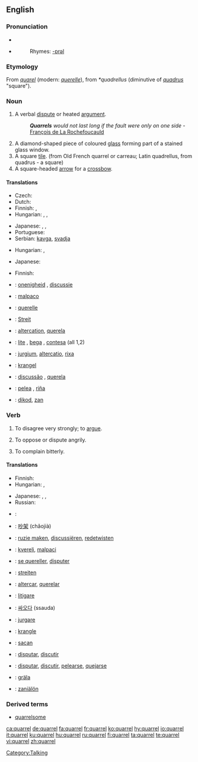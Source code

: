 ==English==

===Pronunciation===
* {{IPA|/ˈkwɒrəl/}}
* {{SAMPA|/"kwQr@l/}}
*: Rhymes: [[Rhymes:English:-ɒrəl|-ɒrəl]]

===Etymology===
From {{OF.}} ''[[quarel]]'' (modern: ''[[querelle]]''), from {{VL.}} ''*quadrellus'' (diminutive of ''[[quadrus]]'' "square").

===Noun===
{{en-noun}}
{{wikipedia}}

# A verbal [[dispute]] or heated [[argument]].
#: '''''Quarrels''' would not last long if the fault were only on one side'' - [[q:François de La Rochefoucauld|François de La Rochefoucauld]]
# A diamond-shaped piece of coloured [[glass]] forming part of a stained glass window.
# A square [[tile]]. (from Old French quarrel or carreau;  Latin quadrellus, from quadrus - a square)
# A square-headed [[arrow]] for a [[crossbow]].

====Translations====
{{trans-top|verbal dispute or heated argument}}
* Czech: {{t-|cs|hádka|f}}
* Dutch: {{t-|nl|ruzie|f}}
* Finnish: {{t-|fi|kiista}}, {{t+|fi|kina}}
* Hungarian: {{t|hu|veszekedés}}, {{t|hu|perpatvar}}, {{t+|hu|vita}}
{{trans-mid}}
* Japanese: {{t|ja|sc=Jpan|言い争い|tr=iiarasoi}}, {{t|ja|sc=Jpan|口論|tr=kōron}}, {{t|ja|sc=Jpan|口喧嘩|tr=kuchigenka}}
* Portuguese: {{t+|pt|discussão|f}}
* Serbian: [[kavga]], [[svadja]]
{{trans-bottom}}

{{trans-top|a diamond-shaped piece of coloured glass forming part of a stained glass window}}
{{trans-mid}}
{{trans-bottom}}

{{trans-top|a square tile}}
* Hungarian: {{t|hu|burkolólap}}, {{t|hu|mozaiklap}}
{{trans-mid}}
* Japanese: {{t|ja|sc=Jpan|タイル|tr=tairu}}
{{trans-bottom}}

{{trans-top|a square-headed arrow for a crossbow}}
* Finnish: {{t+|fi|vasama}}
{{trans-mid}}
{{trans-bottom}}

{{checktrans-top}}
* {{ttbc|Dutch}}: [[onenigheid]] {{f}}, [[discussie]] {{f}}
* {{ttbc|Esperanto}}: [[malpaco]]
* {{ttbc|French}}: [[querelle]] {{f}}
* {{ttbc|German}}: [[Streit]] {{m}}
* {{ttbc|Interlingua}}: [[altercation]], [[querela]]
* {{ttbc|Italian}}: [[lite]] {{f}}, [[bega]] {{f}}, [[contesa]] {{f}} (all 1,2)
{{checktrans-mid}}
* {{ttbc|Latin}}: [[jurgium]], [[altercatio]], [[rixa]]
* {{ttbc|Norwegian}}: [[krangel]]
* {{ttbc|Portuguese}}: [[discussão]] {{f}}, [[querela]] {{f}}
* {{ttbc|Spanish}}: [[pelea]] {{f}}, [[riña]] {{f}}
* {{ttbc|Volapük}}: [[dikod]], [[zan]]
{{checktrans-bottom}}

===Verb===
{{en-verb|quarrels|quarreling|quarreled}}

# To disagree very strongly; to [[argue]].
# {{rfd-redundant}} To oppose or dispute angrily.
# {{rfv-sense}} To complain bitterly.

====Translations====
{{trans-top|to disagree very strongly}}
* Finnish: {{t+|fi|riidellä}}
* Hungarian: {{t|hu|veszekszik}}, {{t|hu|veszekedik}}
{{trans-mid}}
* Japanese: {{t|ja|sc=Jpan|言い争う|tr=iiarasou}}, {{t|ja|sc=Jpan|口論する|tr=kōron suru}}, {{t|ja|sc=Jpan|口喧嘩する|tr=kuchigenka suru}}
* Russian: {{t|ru|ссориться|tr=ssórit’s’a|sc=Cyrl}} {{impf}}
{{trans-bottom}}

{{checktrans-top}}
* {{ttbc|Arabic}}: {{Arab|[[تخاصم]]}} {{IPAchar|(taxáʂʂama)}}
* {{ttbc|Chinese}}: [[吵架]] (chǎojià)
* {{ttbc|Dutch}}: [[ruzie maken]], [[discussiëren]], [[redetwisten]]
* {{ttbc|Esperanto}}: [[kvereli]], [[malpaci]]
* {{ttbc|French}}: [[quereller|se quereller]], [[disputer]]
* {{ttbc|German}}: [[streiten]]
* {{ttbc|Interlingua}}: [[altercar]], [[querelar]]
* {{ttbc|Italian}}: [[litigare]]
{{checktrans-mid}}
* {{ttbc|Korean}}: [[싸오다]] (ssauda)
* {{ttbc|Latin}}: [[jurgare]]
* {{ttbc|Norwegian}}: [[krangle]]
* {{ttbc|Old English}}: [[sacan]]
* {{ttbc|Portuguese}}: [[disputar]], [[discutir]]
* {{ttbc|Spanish}}: [[disputar]], [[discutir]], [[pelearse]], [[quejarse]]
* {{ttbc|Swedish}}: [[gräla]]
* {{ttbc|Volapük}}: [[zaniälön]]
{{checktrans-bottom}}

===Derived terms===
* [[quarrelsome]]

[[Category:Talking]]

[[ca:quarrel]]
[[de:quarrel]]
[[fa:quarrel]]
[[fr:quarrel]]
[[ko:quarrel]]
[[hy:quarrel]]
[[io:quarrel]]
[[it:quarrel]]
[[ku:quarrel]]
[[hu:quarrel]]
[[ru:quarrel]]
[[fi:quarrel]]
[[ta:quarrel]]
[[te:quarrel]]
[[vi:quarrel]]
[[zh:quarrel]]